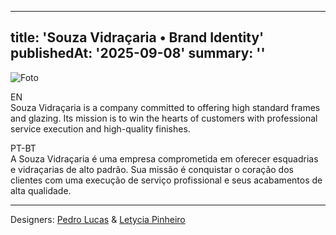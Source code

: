 
---
title: 'Souza Vidraçaria • Brand Identity'
publishedAt: '2025-09-08'
summary: ''
---

<Image
  src="/images/app-noise-player.jpg"
  alt="Foto"
  width={600}
  height={400}
/>

EN <br/>
Souza Vidraçaria is a company committed to offering high standard frames and glazing. Its mission is to win the hearts of customers with professional service execution and high-quality finishes.

PT-BT <br/>
A Souza Vidraçaria é uma empresa comprometida em oferecer esquadrias e vidraçarias de alto padrão. Sua missão é conquistar o coração dos clientes com uma execução de serviço profissional e seus acabamentos de alta qualidade.

---

Designers: [Pedro Lucas](pedrolucaslco.vercel.app) & [Letycia Pinheiro](https://portfolioletycia.carrd.co/)
